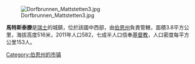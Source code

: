 [[Image:Dorfbrunnen_Mattstetten3.jpg|right]]

'''馬特斯泰滕'''是[[瑞士|瑞士]]的城鎮，位於該國中西部，由[[伯恩州|伯恩州]]負責管轄，面積3.8平方公里，海拔高度516米，2011年人口582，七成半人口信奉[[基督教|基督教]]，人口密度每平方公里153人。

{{Switzerland-geo-stub}}
[[Category:伯恩州的市镇|Category:伯恩州的市镇]]